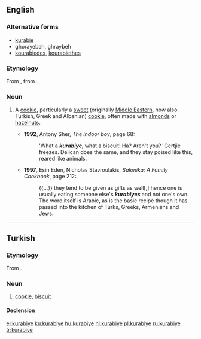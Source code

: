 ==English==

===Alternative forms===
* [[kurabie]] {{qualifier|used of the Greek and Albanian versions of the cookie}}
* ghorayebah, ghraybeh {{qualifier|used of Middle Eastern / Arabic version}}
* [[kourabiedes]], [[kourabiethes]] {{qualifier|used of the Greek version}}

===Etymology===
From {{etyl|tr|en}}, from {{etyl|ar|en}}.

===Noun===
{{en-noun}}

# {{context|rare|lang=en}} A [[cookie]], particularly a [[sweet]] (originally [[Middle East]]ern, now also Turkish, Greek and Albanian) [[cookie]], often made with [[almond]]s or [[hazelnut]]s.
#* '''1992''', Antony Sher, ''The indoor boy'', page 68:
#*: 'What a '''''kurabiye''''', what a biscuit! Ha? Aren't you?' Gertjie freezes. Delican does the same, and they stay poised like this, reared like animals.
#* '''1997''', Esin Eden, ‎Nicholas Stavroulakis, ''Salonika: A Family Cookbook'', page 212:
#*: {{...}} they tend to be given as gifts as well[,] hence one is usually eating someone else's '''''kurabiyes''''' and not one's own. The word itself is Arabic, as is the basic recipe though it has passed into the kitchen of Turks, Greeks, Armenians and Jews.

----

==Turkish==

===Etymology===
From {{etyl|ar|tr}}.

===Noun===
{{head|tr|noun}}

# [[cookie]], [[biscuit]]

====Declension====
{{tr-decl-noun
|kurabiye|kurabiyeler
|kurabiyeyi|kurabiyeleri
|kurabiyeye|kurabiyelere
|kurabiyede|kurabiyelerde
|kurabiyeden|kurabiyelerden
|kurabiyenin|kurabiyelerin
}}

[[el:kurabiye]]
[[ku:kurabiye]]
[[hu:kurabiye]]
[[nl:kurabiye]]
[[pl:kurabiye]]
[[ru:kurabiye]]
[[tr:kurabiye]]